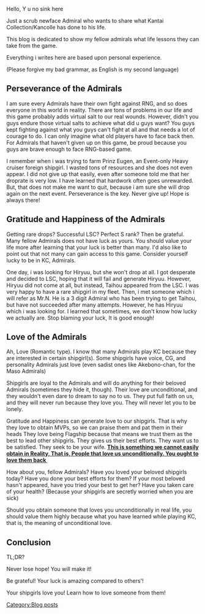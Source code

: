 Hello, Y u no sink here

Just a scrub newface Admiral who wants to share what Kantai Collection/Kancolle has done to his life.

This blog is dedicated to show my fellow admirals what life lessons they can take from the game. 

Everything i writes here are based upon personal experience.

(Please forgive my bad grammar, as English is my second language)


==Perseverance of the Admirals==
I am sure every Admirals have their own fight against RNG, and so does everyone in this world in reality. There are tons of problems in our life and this game probably adds virtual salt to our real wounds. However, didn't you guys endure those virtual salts to achieve what did u guys want? You guys kept fighting against what you guys can't fight at all and that needs a lot of courage to do. I can only imagine what old players have to face back then. For Admirals that haven't given up on this game, be proud because you guys are brave enough to face RNG-based game.

I remember when i was trying to farm Prinz Eugen, an Event-only Heavy cruiser foreign shipgirl. I wasted tons of resources and she does not even appear. I did not give up that easily, even after someone told me that her droprate is very low. I have learned that hardwork often goes unrewarded. But, that does not make me want to quit, because i am sure she will drop again on the next event. Perseverance is the key. Never give up! Hope is always there!
==Gratitude and Happiness of the Admirals==
Getting rare drops? Successful LSC? Perfect S rank? Then be grateful. Many fellow Admirals does not have luck as yours. You should value your life more after learning that your luck is better than many. I'd also like to point out that not many can gain access to this game. Consider yourself lucky to be in KC, Admirals.

One day, i was looking for Hiryuu, but she won't drop at all. I got desperate and decided to LSC, hoping that it will fail and generate Hiryuu. However, Hiryuu did not come at all, but instead, Taihou appeared from the LSC. I was very happy to have a rare shipgirl in my fleet. Then, i met someone which i will refer as Mr.N. He is a 3 digit Admiral who has been trying to get Taihou, but have not succeeded after many attempts. However, he has Hiryuu which i was looking for. I learned that sometimes, we don't know how lucky we actually are. Stop blaming your luck, It is good enough!
==Love of the Admirals==
Ah, Love (Romantic type). I know that many Admirals play KC because they are interested in certain shipgirl(s). Some shipgirls have voice, CG, and personality Admirals just love (even sadist ones like Akebono-chan, for the Maso Admirals)

Shipgirls are loyal to the Admirals and will do anything for their beloved Admirals (sometimes they hide it, though). Their love are unconditional, and they wouldn't even dare to dream to say no to us. They put full faith on us, and they will never run because they love you. They will never let you to be lonely.

Gratitude and Happiness can generate love to our shipgirls. That is why they love to obtain MVPs, so we can praise them and pat them in their heads They love being Flagship because that means we trust them as the best to lead other shipgirls. They gives us their best efforts. They want us to be satisfied. They seek to be your wife. <u>'''This is something we cannot easily obtain in Reality, That is, People that love us unconditionally. You ought to love them back '''</u>

<span style="font-weight:normal;">How about you, fellow Admirals? Have you loved your beloved shipgirls today? Have you done your best efforts for them? If your most beloved hasn't appeared, have you tried your best to get her? Have you taken care of your health? (Because your shipgirls are secretly worried when you are sick) </span>

Should you obtain someone that loves you unconditionally in real life, you should value them highly because what you have learned while playing KC, that is, the meaning of unconditional love.




==Conclusion==
TL;DR? 

Never lose hope! You will make it!

Be grateful! Your luck is amazing compared to others'!

Your shipgirls love you! Learn how to love someone from them!
[[Category:Blog posts]]